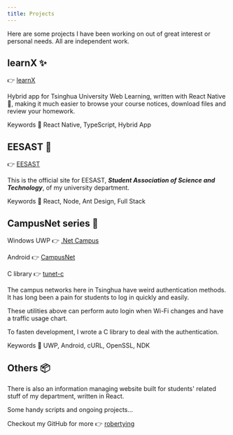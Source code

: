 ```yaml
---
title: Projects
---
```


Here are some projects I have been working on out of great interest or personal needs. All are independent work.

## learnX ✨

👉 [learnX](https://github.com/robertying/learnX)

Hybrid app for Tsinghua University Web Learning, written with React Native 💖, making it much easier to browse your course notices, download files and review your homework.

Keywords 🔑 React Native, TypeScript, Hybrid App

## EESAST 📰

👉 [EESAST](https://eesast.com/)

This is the official site for EESAST, _**Student Association of Science and Technology**_, of my university department.

Keywords 🔑 React, Node, Ant Design, Full Stack

## CampusNet series 🏫

Windows UWP 👉 [.Net Campus](https://www.microsoft.com/store/productId/9PDVWNT4K1MW)

Android 👉 [CampusNet](https://github.com/robertying/CampusNet-Android/releases)

C library 👉 [tunet-c](https://github.com/robertying/tunet-c)

The campus networks here in Tsinghua have weird authentication methods. It has long been a pain for students to log in quickly and easily.

These utilities above can perform auto login when Wi-Fi changes and have a traffic usage chart.

To fasten development, I wrote a C library to deal with the authentication.

Keywords 🔑 UWP, Android, cURL, OpenSSL, NDK

## Others 📦

There is also an information managing website built for students' related stuff of my department, written in React.

Some handy scripts and ongoing projects...

Checkout my GitHub for more 👉 [robertying](https://github.com/robertying)
